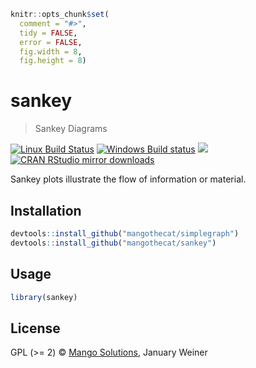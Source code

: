 
```r
knitr::opts_chunk$set(
  comment = "#>",
  tidy = FALSE,
  error = FALSE,
  fig.width = 8,
  fig.height = 8)
```

# sankey

> Sankey Diagrams

[![Linux Build Status](https://travis-ci.org/MangoTheCat/sankey.svg?branch=master)](https://travis-ci.org/MangoTheCat/sankey)
[![Windows Build status](https://ci.appveyor.com/api/projects/status/github/MangoTheCat/sankey?svg=true)](https://ci.appveyor.com/project/gaborcsardi/sankey)
[![](http://www.r-pkg.org/badges/version/sankey)](http://www.r-pkg.org/pkg/sankey)
[![CRAN RStudio mirror downloads](http://cranlogs.r-pkg.org/badges/sankey)](http://www.r-pkg.org/pkg/sankey)


Sankey plots illustrate the flow of information or material.

## Installation

```r
devtools::install_github("mangothecat/simplegraph")
devtools::install_github("mangothecat/sankey")
```

## Usage

```r
library(sankey)
```

## License

GPL (>= 2) © [Mango Solutions](https://github.com/mangothecat), January Weiner
